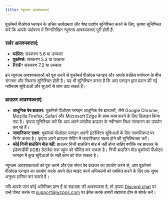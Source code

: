 ```yaml
---
title: न्यूनतम आवश्यकताएं
---
```


वूकॉमर्स पीओएस प्लगइन के उचित कार्यक्षमता और श्रेष्ठ प्रदर्शन सुनिश्चित करने के लिए, कृपया सुनिश्चित करें कि आपके पर्यावरण में निम्नलिखित न्यूनतम आवश्यकताएं पूरी होती हैं:

### सर्वर आवश्यकताएं:

- **वर्डप्रेस:** संस्करण 5.6 या उच्चतर
- **वूकॉमर्स:** संस्करण 5.3 या उच्चतर
- **PHP:** संस्करण 7.2 या उच्चतर

इन न्यूनतम आवश्यकताओं को पूरा करने से वूकॉमर्स पीओएस प्लगइन और आपके वर्डप्रेस पर्यावरण के बीच संगतता और स्थिरता सुनिश्चित होती है। यह भी सुनिश्चित करता है कि आप प्लगइन द्वारा प्रदान की गई नवीनतम सुविधाओं और सुधारों से लाभ उठा सकते हैं।

### ब्राउज़र आवश्यकताएं:

- **आधुनिक वेब ब्राउज़र:** वूकॉमर्स पीओएस प्लगइन आधुनिक वेब ब्राउज़रों, जैसे Google Chrome, Mozilla Firefox, Safari और Microsoft Edge के साथ काम करने के लिए डिज़ाइन किया गया है। कृपया सुनिश्चित करें कि आप अपने पसंदीदा ब्राउज़र के नवीनतम स्थिर संस्करण का उपयोग कर रहे हैं।
- **जावास्क्रिप्ट सक्षम:** वूकॉमर्स पीओएस प्लगइन अपनी इंटरैक्टिव सुविधाओं के लिए जावास्क्रिप्ट पर निर्भर करता है। कृपया अपने ब्राउज़र सेटिंग में जावास्क्रिप्ट सक्षम होने की सुनिश्चितता करें।
- **कोई निजी ब्राउज़िंग मोड नहीं:** ब्राउज़र निजी ब्राउज़िंग मोड में नहीं होना चाहिए क्योंकि यह ब्राउज़र के इंडेक्स्डीबी (IDB) डेटाबेस तक पहुंच को सीमित कर सकता है। निजी ब्राउज़िंग मोड वूकॉमर्स पीओएस प्लगइन में कुछ सुविधाओं के सही काम को रोक सकता है।

न्यूनतम आवश्यकताओं को पूरा करने और एक संगत वेब ब्राउज़र का उपयोग करने से, आप वूकॉमर्स पीओएस प्लगइन का उपयोग करके अपने सेल प्वाइंट कार्य अभिकल्पों को प्रबंधित करने के लिए एक सुगम अनुभव हासिल कर सकते हैं।

यदि आपके पास कोई अतिरिक्त प्रश्न हैं या सहायता की आवश्यकता है, तो कृपया [Discord chat](https://wcpos.com/discord) पर उन्हें पोस्ट करके या support@wcpos.com पर ईमेल करके हमारी सहायता टीम से संपर्क करें।